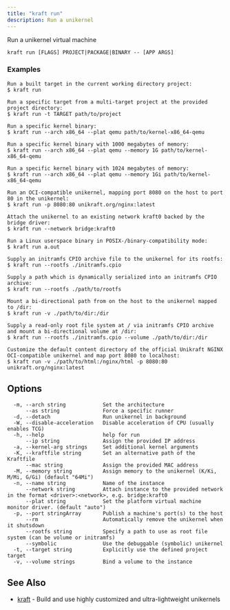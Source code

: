```yaml
---
title: "kraft run"
description: Run a unikernel
---
```


Run a unikernel virtual machine

```console
kraft run [FLAGS] PROJECT|PACKAGE|BINARY -- [APP ARGS]
```

### Examples

```console
Run a built target in the current working directory project:
$ kraft run

Run a specific target from a multi-target project at the provided project directory:
$ kraft run -t TARGET path/to/project

Run a specific kernel binary:
$ kraft run --arch x86_64 --plat qemu path/to/kernel-x86_64-qemu

Run a specific kernel binary with 1000 megabytes of memory:
$ kraft run --arch x86_64 --plat qemu --memory 1G path/to/kernel-x86_64-qemu

Run a specific kernel binary with 1024 megabytes of memory:
$ kraft run --arch x86_64 --plat qemu --memory 1Gi path/to/kernel-x86_64-qemu

Run an OCI-compatible unikernel, mapping port 8080 on the host to port 80 in the unikernel:
$ kraft run -p 8080:80 unikraft.org/nginx:latest

Attach the unikernel to an existing network kraft0 backed by the bridge driver:
$ kraft run --network bridge:kraft0

Run a Linux userspace binary in POSIX-/binary-compatibility mode:
$ kraft run a.out

Supply an initramfs CPIO archive file to the unikernel for its rootfs:
$ kraft run --rootfs ./initramfs.cpio

Supply a path which is dynamically serialized into an initramfs CPIO archive:
$ kraft run --rootfs ./path/to/rootfs

Mount a bi-directional path from on the host to the unikernel mapped to /dir:
$ kraft run -v ./path/to/dir:/dir

Supply a read-only root file system at / via initramfs CPIO archive and mount a bi-directional volume at /dir:
$ kraft run --rootfs ./initramfs.cpio --volume ./path/to/dir:/dir

Customize the default content directory of the official Unikraft NGINX OCI-compatible unikernel and map port 8080 to localhost:
$ kraft run -v ./path/to/html:/nginx/html -p 8080:80 unikraft.org/nginx:latest
```

## Options

```text
  -m, --arch string            Set the architecture
      --as string              Force a specific runner
  -d, --detach                 Run unikernel in background
  -W, --disable-acceleration   Disable acceleration of CPU (usually enables TCG)
  -h, --help                   help for run
      --ip string              Assign the provided IP address
  -a, --kernel-arg strings     Set additional kernel arguments
  -K, --kraftfile string       Set an alternative path of the Kraftfile
      --mac string             Assign the provided MAC address
  -M, --memory string          Assign memory to the unikernel (K/Ki, M/Mi, G/Gi) (default "64Mi")
  -n, --name string            Name of the instance
      --network string         Attach instance to the provided network in the format <driver>:<network>, e.g. bridge:kraft0
      --plat string            Set the platform virtual machine monitor driver. (default "auto")
  -p, --port stringArray       Publish a machine's port(s) to the host
      --rm                     Automatically remove the unikernel when it shutsdown
      --rootfs string          Specify a path to use as root file system (can be volume or initramfs)
      --symbolic               Use the debuggable (symbolic) unikernel
  -t, --target string          Explicitly use the defined project target
  -v, --volume strings         Bind a volume to the instance
```

## See Also

* [kraft](kraft.md)	 - Build and use highly customized and ultra-lightweight unikernels
